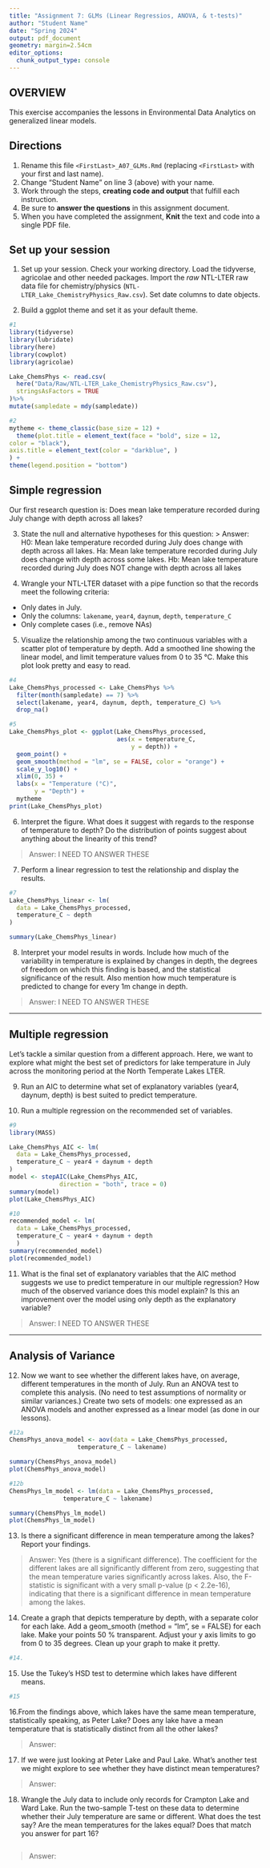 ```yaml
---
title: "Assignment 7: GLMs (Linear Regressios, ANOVA, & t-tests)"
author: "Student Name"
date: "Spring 2024"
output: pdf_document
geometry: margin=2.54cm
editor_options: 
  chunk_output_type: console
---
```


## OVERVIEW

This exercise accompanies the lessons in Environmental Data Analytics on generalized linear models. 

## Directions
1. Rename this file `<FirstLast>_A07_GLMs.Rmd` (replacing `<FirstLast>` with your first and last name).
2. Change "Student Name" on line 3 (above) with your name.
3. Work through the steps, **creating code and output** that fulfill each instruction.
4. Be sure to **answer the questions** in this assignment document.
5. When you have completed the assignment, **Knit** the text and code into a single PDF file.


## Set up your session 
1. Set up your session. Check your working directory. Load the tidyverse, agricolae and other needed packages. Import the *raw* NTL-LTER raw data file for chemistry/physics (`NTL-LTER_Lake_ChemistryPhysics_Raw.csv`). Set date columns to date objects.

2. Build a ggplot theme and set it as your default theme.

```r
#1
library(tidyverse)
library(lubridate)
library(here)
library(cowplot)
library(agricolae)

Lake_ChemsPhys <- read.csv(
  here("Data/Raw/NTL-LTER_Lake_ChemistryPhysics_Raw.csv"),
  stringsAsFactors = TRUE
)%>%
mutate(sampledate = mdy(sampledate))

#2
mytheme <- theme_classic(base_size = 12) +
  theme(plot.title = element_text(face = "bold", size = 12,
color = "black"),
axis.title = element_text(color = "darkblue", )
) +
theme(legend.position = "bottom")

```

## Simple regression
Our first research question is: Does mean lake temperature recorded during July change with depth across all lakes?

3. State the null and alternative hypotheses for this question:
> Answer:
H0: Mean lake temperature recorded during July does change with depth across all lakes.
Ha: Mean lake temperature recorded during July does change with depth across some lakes.
Hb: Mean lake temperature recorded during July does NOT change with depth across all lakes


4.  Wrangle your NTL-LTER dataset with a pipe function so that the records meet the following criteria: 
 * Only dates in July. 
 * Only the columns: `lakename`, `year4`, `daynum`, `depth`, `temperature_C`
 * Only complete cases (i.e., remove NAs)

5. Visualize the relationship among the two continuous variables with a scatter plot of temperature by depth. Add a smoothed line showing the linear model, and limit temperature values from 0 to 35 °C. Make this plot look pretty and easy to read.

```r
#4
Lake_ChemsPhys_processed <- Lake_ChemsPhys %>%
  filter(month(sampledate) == 7) %>%
  select(lakename, year4, daynum, depth, temperature_C) %>%
  drop_na()

#5
Lake_ChemsPhys_plot <- ggplot(Lake_ChemsPhys_processed, 
                              aes(x = temperature_C, 
                                  y = depth)) +
  geom_point() +
  geom_smooth(method = "lm", se = FALSE, color = "orange") +
  scale_y_log10() +
  xlim(0, 35) +
  labs(x = "Temperature (°C)", 
       y = "Depth") +
  mytheme
print(Lake_ChemsPhys_plot)

```


6. Interpret the figure. What does it suggest with regards to the response of temperature to depth? Do the distribution of points suggest about anything about the linearity of this trend?

> Answer: I NEED TO ANSWER THESE


7. Perform a linear regression to test the relationship and display the results.

```r
#7
Lake_ChemsPhys_linear <- lm(
  data = Lake_ChemsPhys_processed,
  temperature_C ~ depth
)

summary(Lake_ChemsPhys_linear)

```

8. Interpret your model results in words. Include how much of the variability in temperature is explained by changes in depth, the degrees of freedom on which this finding is based, and the statistical significance of the result. Also mention how much temperature is predicted to change for every 1m change in depth. 

> Answer: I NEED TO ANSWER THESE


---

## Multiple regression
Let's tackle a similar question from a different approach. Here, we want to explore what might the best set of predictors for lake temperature in July across the monitoring period at the North Temperate Lakes LTER. 


9. Run an AIC to determine what set of explanatory variables (year4, daynum, depth) is best suited to predict temperature.

10. Run a multiple regression on the recommended set of variables. 

```r
#9
library(MASS)

Lake_ChemsPhys_AIC <- lm(
  data = Lake_ChemsPhys_processed,
  temperature_C ~ year4 + daynum + depth
)
model <- stepAIC(Lake_ChemsPhys_AIC, 
              direction = "both", trace = 0)
summary(model)
plot(Lake_ChemsPhys_AIC)

#10
recommended_model <- lm(
  data = Lake_ChemsPhys_processed,
  temperature_C ~ year4 + daynum + depth
  )
summary(recommended_model)
plot(recommended_model)

```

11. What is the final set of explanatory variables that the AIC method suggests we use to predict temperature in our multiple regression? How much of the observed variance does this model explain? Is this an improvement over the model using only depth as the explanatory variable?

> Answer: I NEED TO ANSWER THESE



---
## Analysis of Variance

12. Now we want to see whether the different lakes have, on average, different temperatures in the month of July. Run an ANOVA test to complete this analysis. (No need to test assumptions of normality or similar variances.) Create two sets of models: one expressed as an ANOVA models and another expressed as a linear model (as done in our lessons).

```r
#12a
ChemsPhys_anova_model <- aov(data = Lake_ChemsPhys_processed,
                   temperature_C ~ lakename)

summary(ChemsPhys_anova_model)
plot(ChemsPhys_anova_model)

#12b
ChemsPhys_lm_model <- lm(data = Lake_ChemsPhys_processed,
               temperature_C ~ lakename)

summary(ChemsPhys_lm_model)
plot(ChemsPhys_lm_model)

```

13. Is there a significant difference in mean temperature among the lakes? Report your findings. 

> Answer: Yes (there is a significant difference). The coefficient for the different lakes are all significantly different from zero, suggesting that the mean temperature varies significantly across lakes. Also, the F-statistic is significant with a very small p-value (p < 2.2e-16), indicating that there is a significant difference in mean temperature among the lakes.


14. Create a graph that depicts temperature by depth, with a separate color for each lake. Add a geom_smooth (method = "lm", se = FALSE) for each lake. Make your points 50 % transparent. Adjust your y axis limits to go from 0 to 35 degrees. Clean up your graph to make it pretty. 

```r
#14.


```

15. Use the Tukey's HSD test to determine which lakes have different means.

```r
#15


```

16.From the findings above, which lakes have the same mean temperature, statistically speaking, as Peter Lake? Does any lake have a mean temperature that is statistically distinct from all the other lakes?

>Answer:

 

17. If we were just looking at Peter Lake and Paul Lake. What's another test we might explore to see whether they have distinct mean temperatures? 

>Answer: 



18. Wrangle the July data to include only records for Crampton Lake and Ward Lake. Run the two-sample T-test on these data to determine whether their July temperature are same or different. What does the test say? Are the mean temperatures for the lakes equal? Does that match you answer for part 16?

```r

```

>Answer: 
